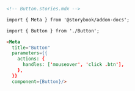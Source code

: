 ```md
<!-- Button.stories.mdx -->

import { Meta } from '@storybook/addon-docs';

import { Button } from './Button';

<Meta 
  title="Button"
  parameters={{
    actions: {
      handles: ['mouseover', 'click .btn'],
    },
  }} 
  component={Button}/>
```